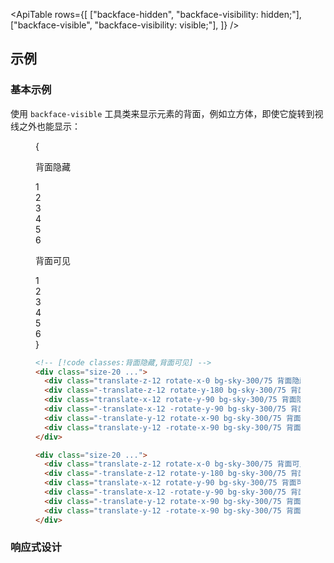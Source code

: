 

<ApiTable
  rows={[
    ["backface-hidden", "backface-visibility: hidden;"],
    ["backface-visible", "backface-visibility: visible;"],
  ]}
/>

## 示例

### 基本示例

使用 `backface-visible` 工具类来显示元素的背面，例如立方体，即使它旋转到视线之外也能显示：

<Figure>

<Example>
  {
    <div className="flex flex-col justify-around gap-8 text-sm leading-6 font-bold text-white sm:flex-row sm:gap-0">
      <div className="flex shrink-0 flex-col items-center">
        <p className="mb-3 text-center font-mono text-xs font-medium text-gray-500 dark:text-gray-400">
          背面隐藏
        </p>
        <div className="size-40 p-10">
          <div className="size-20 rotate-[0.75_1_0.75_45deg] transform-3d">
            <div className="absolute inset-0 translate-z-12 rotate-x-0 bg-sky-300/75 text-center text-4xl leading-20 font-bold text-sky-900 backface-hidden dark:bg-sky-400/85 dark:text-white">
              1
            </div>
            <div className="absolute inset-0 -translate-z-12 rotate-y-180 bg-sky-300/75 text-center text-4xl leading-20 font-bold text-sky-900 opacity-75 backface-hidden dark:bg-sky-400/85 dark:text-white">
              2
            </div>
            <div className="absolute inset-0 translate-x-12 rotate-y-90 bg-sky-300/75 text-center text-4xl leading-20 font-bold text-sky-900 opacity-75 backface-hidden dark:bg-sky-400/85 dark:text-white">
              3
            </div>
            <div className="absolute inset-0 -translate-x-12 -rotate-y-90 bg-sky-300/75 text-center text-4xl leading-20 font-bold text-sky-900 backface-hidden dark:bg-sky-400/85 dark:text-white">
              4
            </div>
            <div className="absolute inset-0 -translate-y-12 rotate-x-90 bg-sky-300/75 text-center text-4xl leading-20 font-bold text-sky-900 opacity-75 backface-hidden dark:bg-sky-400/85 dark:text-white">
              5
            </div>
            <div className="absolute inset-0 translate-y-12 -rotate-x-90 bg-sky-300/75 text-center text-4xl leading-20 font-bold text-sky-900 backface-hidden dark:bg-sky-400/85 dark:text-white">
              6
            </div>
          </div>
        </div>
      </div>
      <div className="flex shrink-0 flex-col items-center">
        <p className="mb-3 text-center font-mono text-xs font-medium text-gray-500 dark:text-gray-400">
          背面可见
        </p>
        <div className="size-40 p-10">
          <div className="size-20 rotate-[0.75_1_0.75_45deg] transform-3d">
            <div className="absolute inset-0 translate-z-12 rotate-x-0 bg-sky-300/75 text-center text-4xl leading-20 font-bold text-sky-900 backface-visible dark:bg-sky-400/85 dark:text-white">
              1
            </div>
            <div className="absolute inset-0 -translate-z-12 rotate-y-180 bg-sky-300/75 text-center text-4xl leading-20 font-bold text-sky-900 opacity-75 backface-visible dark:bg-sky-400/85 dark:text-white">
              2
            </div>
            <div className="absolute inset-0 translate-x-12 rotate-y-90 bg-sky-300/75 text-center text-4xl leading-20 font-bold text-sky-900 opacity-75 backface-visible dark:bg-sky-400/85 dark:text-white">
              3
            </div>
            <div className="absolute inset-0 -translate-x-12 -rotate-y-90 bg-sky-300/75 text-center text-4xl leading-20 font-bold text-sky-900 backface-visible dark:bg-sky-400/85 dark:text-white">
              4
            </div>
            <div className="absolute inset-0 -translate-y-12 rotate-x-90 bg-sky-300/75 text-center text-4xl leading-20 font-bold text-sky-900 opacity-75 backface-visible dark:bg-sky-400/85 dark:text-white">
              5
            </div>
            <div className="absolute inset-0 translate-y-12 -rotate-x-90 bg-sky-300/75 text-center text-4xl leading-20 font-bold text-sky-900 backface-visible dark:bg-sky-400/85 dark:text-white">
              6
            </div>
          </div>
        </div>
      </div>
    </div>
  }
</Example>

```html
<!-- [!code classes:背面隐藏,背面可见] -->
<div class="size-20 ...">
  <div class="translate-z-12 rotate-x-0 bg-sky-300/75 背面隐藏 ...">1</div>
  <div class="-translate-z-12 rotate-y-180 bg-sky-300/75 背面隐藏 ...">2</div>
  <div class="translate-x-12 rotate-y-90 bg-sky-300/75 背面隐藏 ...">3</div>
  <div class="-translate-x-12 -rotate-y-90 bg-sky-300/75 背面隐藏 ...">4</div>
  <div class="-translate-y-12 rotate-x-90 bg-sky-300/75 背面隐藏 ...">5</div>
  <div class="translate-y-12 -rotate-x-90 bg-sky-300/75 背面隐藏 ...">6</div>
</div>

<div class="size-20 ...">
  <div class="translate-z-12 rotate-x-0 bg-sky-300/75 背面可见 ...">1</div>
  <div class="-translate-z-12 rotate-y-180 bg-sky-300/75 背面可见 ...">2</div>
  <div class="translate-x-12 rotate-y-90 bg-sky-300/75 背面可见 ...">3</div>
  <div class="-translate-x-12 -rotate-y-90 bg-sky-300/75 背面可见 ...">4</div>
  <div class="-translate-y-12 rotate-x-90 bg-sky-300/75 背面可见 ...">5</div>
  <div class="translate-y-12 -rotate-x-90 bg-sky-300/75 背面可见 ...">6</div>
</div>
```

</Figure>

### 响应式设计

<ResponsiveDesign property="背面可见性" defaultClass="背面可见" featuredClass="背面隐藏" />